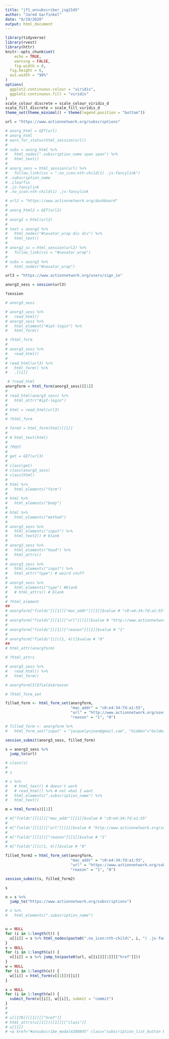 ```yaml
---
title: "jf1_unsubscriber_jsg2145"
author: "Jared Garfinkel"
date: "8/19/2020"
output: html_document
---
```


```r
library(tidyverse)
library(rvest)
library(httr)
knitr::opts_chunk$set(
	echo = TRUE,
	warning = FALSE,
	fig.width = 8, 
  fig.height = 6,
  out.width = "90%"
)
options(
  ggplot2.continuous.colour = "viridis",
  ggplot2.continuous.fill = "viridis"
)
scale_colour_discrete = scale_colour_viridis_d
scale_fill_discrete = scale_fill_viridis_d
theme_set(theme_minimal() + theme(legend.position = "bottom"))
```

```r
url = "https://www.actionnetwork.org/subscriptions"

# anorg_html = GET(url)
# anorg_html
# warn_for_status(html_session(url))
# 
# subs = anorg_html %>% 
#   html_nodes(".subscription_name span span") %>% 
#   html_text()
# 
# anorg_sess = html_session(url) %>% 
#   follow_link(css = ".no_icon:nth-child(1) .js-fancylink")
# .subscription_name
# .clearfix
# .js-fancylink
# .no_icon:nth-child(1) .js-fancylink
```

```r
# url2 = "https://www.actionnetwork.org/dashboard"
# 
# anorg_html2 = GET(url2)
# 
# anorg2 = html(url2)
# 
# text = anorg2 %>% 
#   html_nodes("#navatar_wrap div div") %>% 
#   html_text()
# 
# anorg2_ss = html_session(url2) %>% 
#   follow_link(css = "#navatar_wrap")
# 
# subs = anorg2 %>% 
#   html_nodes("#navatar_wrap")
```

```r
url3 = "https://www.actionnetwork.org/users/sign_in"

anorg3_sess = session(url3)

?session

# anorg3_sess

# anorg3_sess %>%
#   read_html()
# anorg3_sess %>% 
#   html_element("#ipt-login") %>% 
#   html_form()

# ?html_form
# 
# anorg3_sess %>% 
#   read_html()
# 
# read_html(url3) %>% 
#   html_form() %>% 
#   .[[1]]

 # ?read_html
anorgform = html_form(anorg3_sess)[[1]]
# 
# read_html(anorg3_sess) %>% 
#   html_attr("#ipt-login")
# 
# html = read_html(url3)
# 
# ?html_form

# form3 = html_form(html)[[1]]
# 
# # html_text(html)
# 
# ?POST
# 
# get = GET(url3)
# 
# class(get)
# class(anorg3_sess)
# class(html)
# 
# html %>% 
#   html_elements("form")
# 
# html %>% 
#   html_elements("body")
# 
# html %>% 
#   html_elements("method")
# 
# anorg3_sess %>% 
#   html_elements("input") %>% 
#   html_text2() # blank
# 
# anorg3_sess %>% 
#   html_elements("head") %>% 
#   html_attrs()
# 
# anorg3_sess %>% 
#   html_elements("input") %>% 
#   html_attr("type") # weird stuff
# 
# anorg3_sess %>% 
#   html_elements("type") #blank
#   # html_attrs() # blank
# 
# ?html_element
##
# anorgform["fields"][[1]]["mac_addr"][[1]]$value # "c0:e4:34:7d:a1:55"
# 
# anorgform["fields"][[1]]["url"][[1]]$value # "http://www.actionnetwork.org/users/sign_in"
# 
# anorgform["fields"][[1]]["reason"][[1]]$value # "1"
# 
# anorgform["fields"][[c(1, 4)]]$value # "0"
##
# html_attr(anorgform)

# ?html_attrs

# anorg3_sess %>% 
#   read_html() %>% 
#   html_form()

# anorgform[5]$fields$reason

# ?html_form_set

filled_form <- html_form_set(anorgform, 
                             "mac_addr" = "c0:e4:34:7d:a1:55",
                             "url" = "http://www.actionnetwork.org/users/sign_in",
                             "reason" = "1", "0")

# filled_form <- anorgform %>% 
#   html_form_set("input" = "jacquelynjoan@gmail.com", "hidden"="Goldman222!")

session_submit(anorg3_sess, filled_form)

s = anorg3_sess %>%
  jump_to(url)

# class(s)
# 
# s

# s %>% 
#   # html_text() # doesn't work
#   # read_html() %>% # not what I want
#   html_elements(".subscription_name") %>% 
#   html_text()

m = html_form(s)[[1]]

# m["fields"][[1]]["mac_addr"][[1]]$value # "c0:e4:34:7d:a1:55"
# 
# m["fields"][[1]]["url"][[1]]$value # "http://www.actionnetwork.org/subscriptions"
# 
# m["fields"][[1]]["reason"][[1]]$value # "1"
# 
# m["fields"][[c(1, 4)]]$value # "0"

filled_form2 = html_form_set(anorgform, 
                             "mac_addr" = "c0:e4:34:7d:a1:55",
                             "url" = "https://www.actionnetwork.org/subscriptions",
                             "reason" = "1", "0")

session_submit(s, filled_form2)

s

n = s %>% 
  jump_to("https://www.actionnetwork.org/subscriptions")

# n %>% 
#   html_elements(".subscription_name")


u = NULL
for (i in 1:length(t)) {
  u[[i]] = s %>% html_nodes(paste0(".no_icon:nth-child(", i, ") .js-fancylink")) %>% html_attrs()
}
v = NULL
for (i in 1:length(u)) {
  v[[i]] = s %>% jump_to(paste0(url, u[[i]][[1]][["href"]]))
}
w = NULL
for (i in 1:length(v)) {
  w[[i]] = html_form(v[[1]])[[i]]
}

x = NULL
for (i in 1:length(w)) {
  submit_form(v[[i]], w[[i]], submit = "commit")
}
# 
# 
# u[[170]][[1]][["href"]]
# html_attrs(u[[1]])[[1]][["class"]]
# u[[1]]
# <a href="#unsubscribe_modal4288845" class="subscription_list_button button lined_button button_red fancylink js-fancylink">Unsubscribe</a>
```
